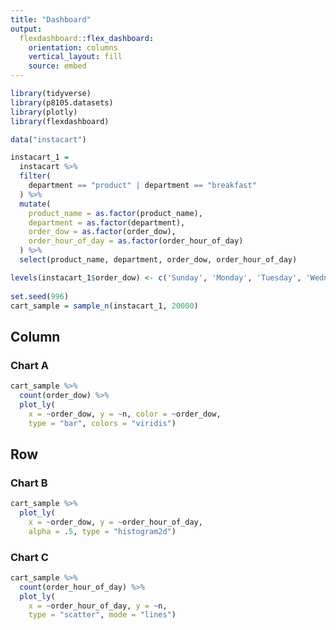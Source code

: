 ```yaml
---
title: "Dashboard"
output: 
  flexdashboard::flex_dashboard:
    orientation: columns
    vertical_layout: fill
    source: embed
---
```


```r
library(tidyverse)
library(p8105.datasets)
library(plotly)
library(flexdashboard)
```

```r
data("instacart")

instacart_1 = 
  instacart %>% 
  filter(
    department == "product" | department == "breakfast"
  ) %>% 
  mutate(
    product_name = as.factor(product_name),
    department = as.factor(department),
    order_dow = as.factor(order_dow),
    order_hour_of_day = as.factor(order_hour_of_day)
  ) %>% 
  select(product_name, department, order_dow, order_hour_of_day) 

levels(instacart_1$order_dow) <- c('Sunday', 'Monday', 'Tuesday', 'Wednesday', 'Thursday', 'Friday', 'Saturday')
  
set.seed(996)
cart_sample = sample_n(instacart_1, 20000)
```


Column {data-width=500}
-----------------------------------------------------------------------

### Chart A

```r
cart_sample %>% 
  count(order_dow) %>% 
  plot_ly(
    x = ~order_dow, y = ~n, color = ~order_dow, 
    type = "bar", colors = "viridis")

```


Row {data-height=650}
-----------------------------------------------------------------------

### Chart B


```r
cart_sample %>% 
  plot_ly(
    x = ~order_dow, y = ~order_hour_of_day, 
    alpha = .5, type = "histogram2d")
```


### Chart C

```r
cart_sample %>% 
  count(order_hour_of_day) %>% 
  plot_ly(
    x = ~order_hour_of_day, y = ~n, 
    type = "scatter", mode = "lines")
```




